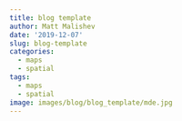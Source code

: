 ```yaml
---
title: blog template
author: Matt Malishev
date: '2019-12-07'
slug: blog-template
categories:
  - maps
  - spatial
tags:
  - maps
  - spatial
image: images/blog/blog_template/mde.jpg
---
```


